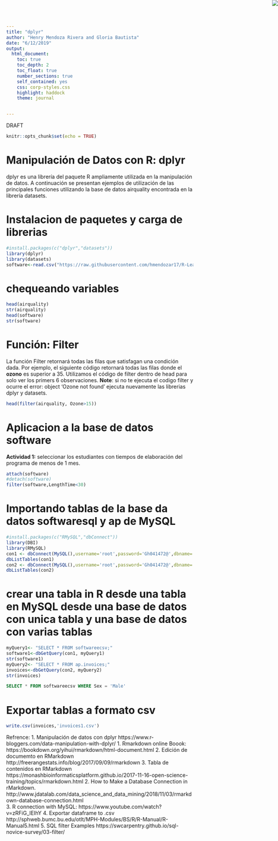 ```yaml
---
title: "dplyr"
author: "Henry Mendoza Rivera and Gloria Bautista"
date: "6/12/2019"
output: 
  html_document:
    toc: true
    toc_depth: 2
    toc_float: true
    number_sections: true
    self_contained: yes
    css: corp-styles.css
    highlight: haddock
    theme: journal


---
```

<img src="youtube.jpg" style="position:absolute;top:0px;right:0px;" />
<div class="watermark">DRAFT</div>



```r
knitr::opts_chunk$set(echo = TRUE)
```

# Manipulación de Datos con R: dplyr



dplyr es una librería del paquete R ampliamente utilizada en la manipulación de datos. A continuación se presentan ejemplos de utilización de las principales funciones utilizando la base de datos airquality encontrada en la librería datasets.   

# Instalacion de paquetes y carga de librerias

```r
#install.packages(c("dplyr","datasets"))
library(dplyr)
library(datasets)
software<-read.csv("https://raw.githubusercontent.com/hmendozar17/R-Learning/master/softwareECSV.csv", header=TRUE)

```
# chequeando variables
```r
head(airquality)
str(airquality)
head(software)
str(software)
```


# Función: Filter 

La función Filter retornará todas las filas que satisfagan una condición dada. Por ejemplo, el siguiente código retornará todas las filas donde el **ozono** es superior a 35. Utilizamos el código de filter dentro de head para solo ver los primers 6 observaciones.
**Note**: si no te ejecuta el codigo filter y ocurre el error: object 'Ozone not found' ejecuta nuevamente las librerias dplyr y datasets.



```r
head(filter(airquality, Ozone>15))
```

# Aplicacion a la base de datos software
**Actividad 1:** seleccionar los estudiantes con tiempos de elaboración del programa de menos de  1 mes.
```r
attach(software)
#detach(software)
filter(software,LengthTime<30)
```


# Importando tablas de la base da datos softwaresql y ap de MySQL


```r
#install.packages(c("RMySQL","dbConnect"))
library(DBI)
library(RMySQL)
con1 <- dbConnect(MySQL(),username='root',password='Gh041472@',dbname='softwaresql',host='localhost')
dbListTables(con1)
con2 <- dbConnect(MySQL(),username='root',password='Gh041472@',dbname='ap',host='localhost')
dbListTables(con2)
```

# crear una tabla in R desde una tabla en MySQL desde una base de datos con unica tabla y una base de datos con varias tablas 
```r
myQuery1<- "SELECT * FROM softwareecsv;"
software1<-dbGetQuery(con1, myQuery1)
str(software1)
myQuery2<- "SELECT * FROM ap.invoices;"
invoices<-dbGetQuery(con2, myQuery2)
str(invoices)
```

```sql
SELECT * FROM softwareecsv WHERE Sex = 'Male'
```
# Exportar tablas a formato csv
```r
write.csv(invoices,'invoices1.csv')
```




Refrence:
1. Manipulación de datos con dplyr https://www.r-bloggers.com/data-manipulation-with-dplyr/
1. Rmarkdown online Boook: https://bookdown.org/yihui/rmarkdown/html-document.html
2. Edición de documemto en RMarkdown http://freerangestats.info/blog/2017/09/09/rmarkdown
3. Tabla de contenidos en RMarkdown https://monashbioinformaticsplatform.github.io/2017-11-16-open-science-training/topics/rmarkdown.html
2. How to Make a Database Connection in rMarkdown. http://www.jdatalab.com/data_science_and_data_mining/2018/11/03/rmarkdown-database-connection.html  
3. R connection with MySQL: https://www.youtube.com/watch?v=zRFiG_IEIhY
4. Exportar dataframe to .csv http://sphweb.bumc.bu.edu/otlt/MPH-Modules/BS/R/R-Manual/R-Manual5.html
5. SQL filter Examples https://swcarpentry.github.io/sql-novice-survey/03-filter/